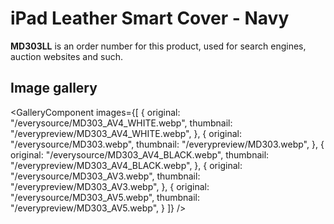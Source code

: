 
# iPad Leather Smart Cover - Navy

<Callout type='info' emoji='👉🏻'>**MD303LL** is an order number for this product, used for search engines, auction websites and such.</Callout>

## Image gallery

<GalleryComponent
    images={[
      {
        original: "/everysource/MD303_AV4_WHITE.webp",
        thumbnail: "/everypreview/MD303_AV4_WHITE.webp",
      },
      {
        original: "/everysource/MD303.webp",
        thumbnail: "/everypreview/MD303.webp",
      },
      {
        original: "/everysource/MD303_AV4_BLACK.webp",
        thumbnail: "/everypreview/MD303_AV4_BLACK.webp",
      },
      {
        original: "/everysource/MD303_AV3.webp",
        thumbnail: "/everypreview/MD303_AV3.webp",
      },
      {
        original: "/everysource/MD303_AV5.webp",
        thumbnail: "/everypreview/MD303_AV5.webp",
      }
    ]}
  />
